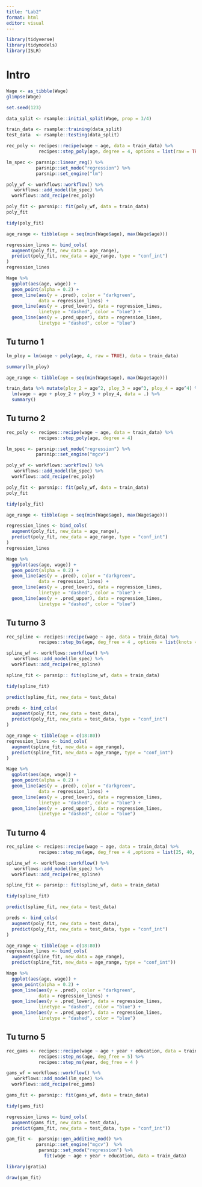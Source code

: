 ```yaml
---
title: "Lab2"
format: html
editor: visual
---
```


```r
library(tidyverse)
library(tidymodels)
library(ISLR)
```

# Intro
```r
Wage <- as_tibble(Wage)
glimpse(Wage)
```
```r
set.seed(123)

data_split <- rsample::initial_split(Wage, prop = 3/4)

train_data <- rsample::training(data_split)
test_data  <- rsample::testing(data_split)
```

```r
rec_poly <- recipes::recipe(wage ~ age, data = train_data) %>%
            recipes::step_poly(age, degree = 4, options = list(raw = TRUE))
```

```r
lm_spec <- parsnip::linear_reg() %>%
           parsnip::set_mode("regression") %>% 
           parsnip::set_engine("lm")
```


```r
poly_wf <- workflows::workflow() %>%
   workflows::add_model(lm_spec) %>%
  workflows::add_recipe(rec_poly)
```

```r
poly_fit <- parsnip:: fit(poly_wf, data = train_data)
poly_fit

```

```r
tidy(poly_fit)
```

```r
age_range <- tibble(age = seq(min(Wage$age), max(Wage$age)))

regression_lines <- bind_cols(
  augment(poly_fit, new_data = age_range),
  predict(poly_fit, new_data = age_range, type = "conf_int")
)
regression_lines
```


```r
Wage %>%
  ggplot(aes(age, wage)) +
  geom_point(alpha = 0.2) +
  geom_line(aes(y = .pred), color = "darkgreen",
            data = regression_lines) +
  geom_line(aes(y = .pred_lower), data = regression_lines,
            linetype = "dashed", color = "blue") +
  geom_line(aes(y = .pred_upper), data = regression_lines,
            linetype = "dashed", color = "blue")
```
## Tu turno 1
```r
lm_ploy = lm(wage ~ poly(age, 4, raw = TRUE), data = train_data)
```

```r
summary(lm_ploy)
```

```r
age_range <- tibble(age = seq(min(Wage$age), max(Wage$age)))
```



```r
train_data %>% mutate(ploy_2 = age^2, ploy_3 = age^3, ploy_4 = age^4) %>%
  lm(wage ~ age + ploy_2 + ploy_3 + ploy_4, data = .) %>%
  summary()
```

## Tu turno 2

```r
rec_poly <- recipes::recipe(wage ~ age, data = train_data) %>%
            recipes::step_poly(age, degree = 4)
```

```r
lm_spec <- parsnip::set_mode("regression") %>% 
           parsnip::set_engine("mgcv")
```


```r
poly_wf <- workflows::workflow() %>%
   workflows::add_model(lm_spec) %>%
  workflows::add_recipe(rec_poly)
```

```r
poly_fit <- parsnip:: fit(poly_wf, data = train_data)
poly_fit
```

```r
tidy(poly_fit)
```

```r
age_range <- tibble(age = seq(min(Wage$age), max(Wage$age)))

regression_lines <- bind_cols(
  augment(poly_fit, new_data = age_range),
  predict(poly_fit, new_data = age_range, type = "conf_int")
)
regression_lines
```

```r
Wage %>%
  ggplot(aes(age, wage)) +
  geom_point(alpha = 0.2) +
  geom_line(aes(y = .pred), color = "darkgreen",
            data = regression_lines) +
  geom_line(aes(y = .pred_lower), data = regression_lines,
            linetype = "dashed", color = "blue") +
  geom_line(aes(y = .pred_upper), data = regression_lines,
            linetype = "dashed", color = "blue")

```

## Tu turno 3

```r
rec_spline <- recipes::recipe(wage ~ age, data = train_data) %>%
            recipes::step_bs(age, deg_free = 4 , options = list(knots = c(25, 40, 60)))
```

```r
spline_wf <- workflows::workflow() %>%
   workflows::add_model(lm_spec) %>%
  workflows::add_recipe(rec_spline)
```

```r
spline_fit <- parsnip:: fit(spline_wf, data = train_data)
```


```r
tidy(spline_fit)
```

```r

predict(spline_fit, new_data = test_data)
```



```r
preds <- bind_cols(
  augment(poly_fit, new_data = test_data),
  predict(poly_fit, new_data = test_data, type = "conf_int")
)
```




```r
age_range <- tibble(age = c(18:80))
regression_lines <- bind_cols(
  augment(spline_fit, new_data = age_range),
  predict(spline_fit, new_data = age_range, type = "conf_int")
)
```

```r
Wage %>%
  ggplot(aes(age, wage)) +
  geom_point(alpha = 0.2) +
  geom_line(aes(y = .pred), color = "darkgreen",
            data = regression_lines) +
  geom_line(aes(y = .pred_lower), data = regression_lines,
            linetype = "dashed", color = "blue") +
  geom_line(aes(y = .pred_upper), data = regression_lines,
            linetype = "dashed", color = "blue")
```

## Tu turno 4

```r
rec_spline <- recipes::recipe(wage ~ age, data = train_data) %>%
            recipes::step_ns(age, deg_free = 4 ,options = list(25, 40, 60))
```

```r
spline_wf <- workflows::workflow() %>%
   workflows::add_model(lm_spec) %>%
  workflows::add_recipe(rec_spline)
```

```r
spline_fit <- parsnip:: fit(spline_wf, data = train_data)
```

```r
tidy(spline_fit)
```

```r
predict(spline_fit, new_data = test_data)
```

```r
preds <- bind_cols(
  augment(poly_fit, new_data = test_data),
  predict(poly_fit, new_data = test_data, type = "conf_int")
)

```


```r
age_range <- tibble(age = c(18:80))
regression_lines <- bind_cols(
  augment(spline_fit, new_data = age_range),
  predict(spline_fit, new_data = age_range, type = "conf_int"))
```

```r
Wage %>%
  ggplot(aes(age, wage)) +
  geom_point(alpha = 0.2) +
  geom_line(aes(y = .pred), color = "darkgreen",
            data = regression_lines) +
  geom_line(aes(y = .pred_lower), data = regression_lines,
            linetype = "dashed", color = "blue") +
  geom_line(aes(y = .pred_upper), data = regression_lines,
            linetype = "dashed", color = "blue")

```
## Tu turno 5


```r
rec_gams <- recipes::recipe(wage ~ age + year + education, data = train_data) %>%
            recipes::step_ns(age, deg_free = 5) %>%
            recipes::step_ns(year, deg_free = 4 )
```

```r
gams_wf = workflows::workflow() %>%
   workflows::add_model(lm_spec) %>%
  workflows::add_recipe(rec_gams)
```

```r
gams_fit <- parsnip:: fit(gams_wf, data = train_data)
```

```r
tidy(gams_fit)
```


```r
regression_lines <- bind_cols(
  augment(gams_fit, new_data = test_data),
  predict(gams_fit, new_data = test_data, type = "conf_int"))
```


```r
gam_fit <-  parsnip::gen_additive_mod() %>%
           parsnip::set_engine("mgcv")  %>% 
            parsnip::set_mode("regression") %>% 
              fit(wage ~ age + year + education, data = train_data) 
```

```r
library(gratia)
```



```r
draw(gam_fit)

```




